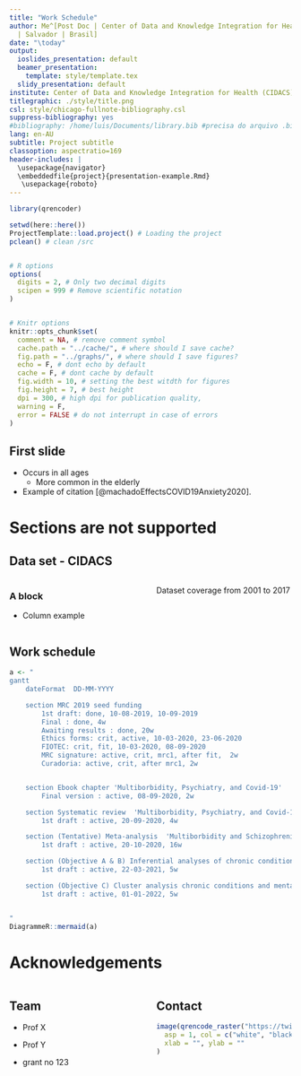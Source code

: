 ```yaml
---
title: "Work Schedule"
author: Me^[Post Doc | Center of Data and Knowledge Integration for Health (CIDACS)
  | Salvador | Brasil]
date: "\today"
output:
  ioslides_presentation: default
  beamer_presentation:
    template: style/template.tex
  slidy_presentation: default
institute: Center of Data and Knowledge Integration for Health (CIDACS)
titlegraphic: ./style/title.png
csl: style/chicago-fullnote-bibliography.csl
suppress-bibliography: yes
#bibliography: /home/luis/Documents/library.bib #precisa do arquivo .bib
lang: en-AU
subtitle: Project subtitle
classoption: aspectratio=169
header-includes: |
  \usepackage{navigator}
  \embeddedfile{project}{presentation-example.Rmd}
   \usepackage{roboto}
---
```



```r

library(qrencoder)

setwd(here::here())
ProjectTemplate::load.project() # Loading the project
pclean() # clean /src


# R options
options(
  digits = 2, # Only two decimal digits
  scipen = 999 # Remove scientific notation
)


# Knitr options
knitr::opts_chunk$set(
  comment = NA, # remove comment symbol
  cache.path = "../cache/", # where should I save cache?
  fig.path = "../graphs/", # where should I save figures?
  echo = F, # dont echo by default
  cache = F, # dont cache by default
  fig.width = 10, # setting the best witdth for figures
  fig.height = 7, # best height
  dpi = 300, # high dpi for publication quality,
  warning = F,
  error = FALSE # do not interrupt in case of errors
)
```


## First slide 

- Occurs in all ages
	+ More common in the elderly
- Example of citation [@machadoEffectsCOVID19Anxiety2020].


# Sections are not supported

## Data set - CIDACS

:::::::::::::: {.columns}
::: {.column width="50%"}

### A block
+ Column example

:::
::: {.column width="50%"}

\tiny

Dataset coverage from 2001 to 2017

:::
::::::::::::::


## Work schedule

```r
a <- "
gantt
	dateFormat  DD-MM-YYYY

	section MRC 2019 seed funding
		1st draft: done, 10-08-2019, 10-09-2019
		Final : done, 4w
		Awaiting results : done, 20w
		Ethics forms: crit, active, 10-03-2020, 23-06-2020
		FIOTEC: crit, fit, 10-03-2020, 08-09-2020
		MRC signature: active, crit, mrc1, after fit,  2w
		Curadoria: active, crit, after mrc1, 2w


	section Ebook chapter 'Multiborbidity, Psychiatry, and Covid-19'
		Final version : active, 08-09-2020, 2w

	section Systematic review  'Multiborbidity, Psychiatry, and Covid-19'
		1st draft : active, 20-09-2020, 4w

	section (Tentative) Meta-analysis  'Multiborbidity and Schizophrenia'
		1st draft : active, 20-10-2020, 16w

	section (Objective A & B) Inferential analyses of chronic conditions after psy hosp
		1st draft : active, 22-03-2021, 5w

	section (Objective C) Cluster analysis chronic conditions and mental disorders
		1st draft : active, 01-01-2022, 5w


"
DiagrammeR::mermaid(a)
```

# Acknowledgements


:::::::::::::: {.columns}
::: {.column width="50%"}
## Team

- Prof X 
- Prof Y 

-  grant no 123

:::
::: {.column width="50%"}


## Contact 

```r
image(qrencode_raster("https://twitter.com/lf-araujo"),
  asp = 1, col = c("white", "black"), axes = FALSE,
  xlab = "", ylab = ""
)
```
<!-- ../graphs/qr-twitter-1.pdf -->

:::
::::::::::::::
